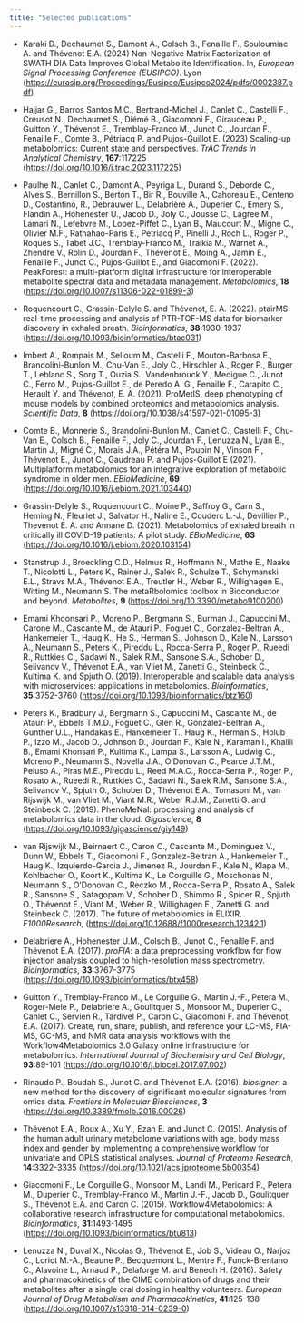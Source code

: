 ```yaml
---
title: "Selected publications"
---
```


-   Karaki D., Dechaumet S., Damont A., Colsch B., Fenaille F., Souloumiac A. and Thévenot E.A. (2024) Non-Negative Matrix Factorization of SWATH DIA Data Improves Global Metabolite Identification. In, *European Signal Processing Conference (EUSIPCO)*. Lyon (<https://eurasip.org/Proceedings/Eusipco/Eusipco2024/pdfs/0002387.pdf>)

-   Hajjar G., Barros Santos M.C., Bertrand-Michel J., Canlet C., Castelli F., Creusot N., Dechaumet S., Diémé B., Giacomoni F., Giraudeau P., Guitton Y., Thévenot E., Tremblay-Franco M., Junot C., Jourdan F., Fenaille F., Comte B., Pétriacq P. and Pujos-Guillot E. (2023) Scaling-up metabolomics: Current state and perspectives. *TrAC Trends in Analytical Chemistry*, **167**:117225 (<https://doi.org/10.1016/j.trac.2023.117225>)

<!-- -   Ghazaly C., Biletska K, Thévenot E.A., Devillier P., Naline E., Grassin-Delyle S. and Scorsone E. (2023). Assessment of an e-nose performance for the detection of COVID-19 specific biomarkers. *Journal of Breath Research*, **17**:2 (<https://doi.org/10.1088/1752-7163/acb9b2>) -->

-   Paulhe N., Canlet C., Damont A., Peyriga L., Durand S., Deborde C., Alves S., Bernillon S., Berton T., Bir R., Bouville A., Cahoreau E., Centeno D., Costantino, R., Debrauwer L., Delabrière A., Duperier C., Emery S., Flandin A., Hohenester U., Jacob D., Joly C., Jousse C., Lagree M., Lamari N., Lefebvre M., Lopez-Piffet C., Lyan B., Maucourt M., Migne C., Olivier M.F., Rathahao-Paris E., Petriacq P., Pinelli J., Roch L., Roger P., Roques S., Tabet J.C., Tremblay-Franco M., Traikia M., Warnet A., Zhendre V., Rolin D., Jourdan F., Thévenot E., Moing A., Jamin E., Fenaille F., Junot C., Pujos-Guillot E., and Giacomoni F. (2022). PeakForest: a multi-platform digital infrastructure for interoperable metabolite spectral data and metadata management. *Metabolomics*, **18** (<https://doi.org/10.1007/s11306-022-01899-3>)

-   Roquencourt C., Grassin-Delyle S. and Thévenot, E. A. (2022). ptairMS: real-time processing and analysis of PTR-TOF-MS data for biomarker discovery in exhaled breath. *Bioinformatics*, **38**:1930-1937 (<https://doi.org/10.1093/bioinformatics/btac031>)

-   Imbert A., Rompais M., Selloum M., Castelli F., Mouton-Barbosa E., Brandolini-Bunlon M., Chu-Van E., Joly C., Hirschler A., Roger P., Burger T., Leblanc S., Sorg T., Ouzia S., Vandenbrouck Y., Medigue C., Junot C., Ferro M., Pujos-Guillot E., de Peredo A. G., Fenaille F., Carapito C., Herault Y. and Thévenot, E. A. (2021). ProMetIS, deep phenotyping of mouse models by combined proteomics and metabolomics analysis. *Scientific Data*, **8** (<https://doi.org/10.1038/s41597-021-01095-3>)

-   Comte B., Monnerie S., Brandolini-Bunlon M., Canlet C., Castelli F., Chu-Van E., Colsch B., Fenaille F., Joly C., Jourdan F., Lenuzza N., Lyan B., Martin J., Migné C., Morais J.A., Pétéra M., Poupin N., Vinson F., Thévenot E., Junot C., Gaudreau P. and Pujos-Guillot E (2021). Multiplatform metabolomics for an integrative exploration of metabolic syndrome in older men. *EBioMedicine*, **69** (<https://doi.org/10.1016/j.ebiom.2021.103440>)

-   Grassin-Delyle S., Roquencourt C., Moine P., Saffroy G., Carn S., Heming N., Fleuriet J., Salvator H., Naline E., Couderc L.-J., Devillier P., Thevenot E. A. and Annane D. (2021). Metabolomics of exhaled breath in critically ill COVID-19 patients: A pilot study. *EBioMedicine*, **63** (<https://doi.org/10.1016/j.ebiom.2020.103154>)

-   Stanstrup J., Broeckling C.D., Helmus R., Hoffmann N., Mathe E., Naake T., Nicolotti L., Peters K., Rainer J., Salek R., Schulze T., Schymanski E.L., Stravs M.A., Thévenot E.A., Treutler H., Weber R., Willighagen E., Witting M., Neumann S. The metaRbolomics toolbox in Bioconductor and beyond. *Metabolites*, **9** (<https://doi.org/10.3390/metabo9100200>)

-   Emami Khoonsari P., Moreno P., Bergmann S., Burman J., Capuccini M., Carone M., Cascante M., de Atauri P., Foguet C., Gonzalez-Beltran A., Hankemeier T., Haug K., He S., Herman S., Johnson D., Kale N., Larsson A., Neumann S., Peters K., Pireddu L., Rocca-Serra P., Roger P., Rueedi R., Ruttkies C., Sadawi N., Salek R.M., Sansone S.A., Schober D., Selivanov V., Thévenot E.A., van Vliet M., Zanetti G., Steinbeck C., Kultima K. and Spjuth O. (2019). Interoperable and scalable data analysis with microservices: applications in metabolomics. *Bioinformatics*, **35**:3752-3760 (<https://doi.org/10.1093/bioinformatics/btz160>)

-   Peters K., Bradbury J., Bergmann S., Capuccini M., Cascante M., de Atauri P., Ebbels T.M.D., Foguet C., Glen R., Gonzalez-Beltran A., Gunther U.L., Handakas E., Hankemeier T., Haug K., Herman S., Holub P., Izzo M., Jacob D., Johnson D., Jourdan F., Kale N., Karaman I., Khalili B., Emami Khonsari P., Kultima K., Lampa S., Larsson A., Ludwig C., Moreno P., Neumann S., Novella J.A., O'Donovan C., Pearce J.T.M., Peluso A., Piras M.E., Pireddu L., Reed M.A.C., Rocca-Serra P., Roger P., Rosato A., Rueedi R., Ruttkies C., Sadawi N., Salek R.M., Sansone S.A., Selivanov V., Spjuth O., Schober D., Thévenot E.A., Tomasoni M., van Rijswijk M., van Vliet M., Viant M.R., Weber R.J.M., Zanetti G. and Steinbeck C. (2019). PhenoMeNal: processing and analysis of metabolomics data in the cloud. *Gigascience*, **8** (<https://doi.org/10.1093/gigascience/giy149>)

-   van Rijswijk M., Beirnaert C., Caron C., Cascante M., Dominguez V., Dunn W., Ebbels T., Giacomoni F., Gonzalez-Beltran A., Hankemeier T., Haug K., Izquierdo-Garcia J., Jimenez R., Jourdan F., Kale N., Klapa M., Kohlbacher O., Koort K., Kultima K., Le Corguille G., Moschonas N., Neumann S., O'Donovan C., Reczko M., Rocca-Serra P., Rosato A., Salek R., Sansone S., Satagopam V., Schober D., Shimmo R., Spicer R., Spjuth O., Thévenot E., Viant M., Weber R., Willighagen E., Zanetti G. and Steinbeck C. (2017). The future of metabolomics in ELIXIR. *F1000Research*, (<https://doi.org/10.12688/f1000research.12342.1>)

-   Delabriere A., Hohenester U.M., Colsch B., Junot C., Fenaille F. and Thévenot E.A. (2017). *proFIA*: a data preprocessing workflow for flow injection analysis coupled to high-resolution mass spectrometry. *Bioinformatics*, **33**:3767-3775 (<https://doi.org/10.1093/bioinformatics/btx458>)

-   Guitton Y., Tremblay-Franco M., Le Corguille G., Martin J.-F., Petera M., Roger-Mele P., Delabriere A., Goulitquer S., Monsoor M., Duperier C., Canlet C., Servien R., Tardivel P., Caron C., Giacomoni F. and Thévenot, E.A. (2017). Create, run, share, publish, and reference your LC-MS, FIA-MS, GC-MS, and NMR data analysis workflows with the Workflow4Metabolomics 3.0 Galaxy online infrastructure for metabolomics. *International Journal of Biochemistry and Cell Biology*, **93**:89-101 (<https://doi.org/10.1016/j.biocel.2017.07.002>)

-   Rinaudo P., Boudah S., Junot C. and Thévenot E.A. (2016). *biosigner*: a new method for the discovery of significant molecular signatures from omics data. *Frontiers in Molecular Biosciences*, **3** (<https://doi.org/10.3389/fmolb.2016.00026>)

-   Thévenot E.A., Roux A., Xu Y., Ezan E. and Junot C. (2015). Analysis of the human adult urinary metabolome variations with age, body mass index and gender by implementing a comprehensive workflow for univariate and OPLS statistical analyses. *Journal of Proteome Research*, **14**:3322-3335 (<https://doi.org/10.1021/acs.jproteome.5b00354>)

-   Giacomoni F., Le Corguille G., Monsoor M., Landi M., Pericard P., Petera M., Duperier C., Tremblay-Franco M., Martin J.-F., Jacob D., Goulitquer S., Thévenot E.A. and Caron C. (2015). Workflow4Metabolomics: A collaborative research infrastructure for computational metabolomics. *Bioinformatics*, **31**:1493-1495 (<https://doi.org/10.1093/bioinformatics/btu813>)

-   Lenuzza N., Duval X., Nicolas G., Thévenot E., Job S., Videau O., Narjoz C., Loriot M.-A., Beaune P., Becquemont L., Mentre F., Funck-Brentano C., Alavoine L., Arnaud P., Delaforge M. and Benech H. (2016). Safety and pharmacokinetics of the CIME combination of drugs and their metabolites after a single oral dosing in healthy volunteers. *European Journal of Drug Metabolism and Pharmacokinetics*, **41**:125-138 (<https://doi.org/10.1007/s13318-014-0239-0>)
